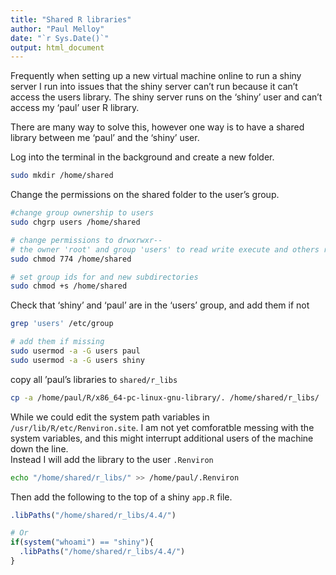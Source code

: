 ```yaml
---
title: "Shared R libraries"
author: "Paul Melloy"
date: "`r Sys.Date()`"
output: html_document
---
```


Frequently when setting up a new virtual machine online to run a shiny server
I run into issues that the shiny server can't run because it can't access the 
users library.
The shiny server runs on the 'shiny' user and can't access my 'paul' user R 
library.  

There are many way to solve this, however one way is to have a shared library
between me 'paul' and the 'shiny' user.

Log into the terminal in the background and create a new folder.
```bash
sudo mkdir /home/shared
```

Change the permissions on the shared folder to the user's group.  

```bash
#change group ownership to users
sudo chgrp users /home/shared 

# change permissions to drwxrwxr--
# the owner 'root' and group 'users' to read write execute and others read only
sudo chmod 774 /home/shared

# set group ids for and new subdirectories
sudo chmod +s /home/shared
```

Check that 'shiny' and 'paul' are in the 'users' group, and add them if not  

```bash
grep 'users' /etc/group

# add them if missing
sudo usermod -a -G users paul
sudo usermod -a -G users shiny
```

copy all 'paul's libraries to `shared/r_libs`

```bash
cp -a /home/paul/R/x86_64-pc-linux-gnu-library/. /home/shared/r_libs/
```

While we could edit the system path variables in `/usr/lib/R/etc/Renviron.site`. 
I am not yet comforatble messing with the system variables, and this might 
interrupt additional users of the machine down the line.  
Instead I will add the library to the user `.Renviron`  

```bash
echo "/home/shared/r_libs/" >> /home/paul/.Renviron
```

Then add the following to the top of a shiny `app.R` file.

```r
.libPaths("/home/shared/r_libs/4.4/")

# Or
if(system("whoami") == "shiny"){
  .libPaths("/home/shared/r_libs/4.4/")
}

```

